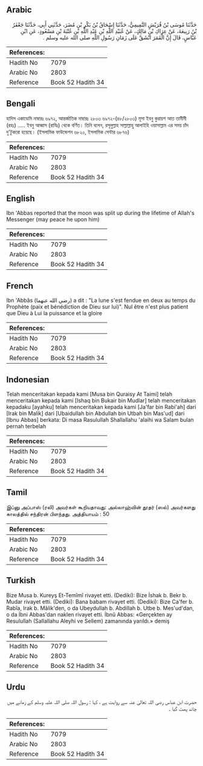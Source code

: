 ## Arabic


<div dir="rtl" lang="ar" style={{fontSize:'larger',backgroundColor:'#f8f9fa',padding:20}}>
حَدَّثَنَا مُوسَى بْنُ قُرَيْشٍ التَّمِيمِيُّ، حَدَّثَنَا إِسْحَاقُ بْنُ بَكْرِ بْنِ مُضَرَ، حَدَّثَنِي أَبِي، حَدَّثَنَا جَعْفَرُ بْنُ رَبِيعَةَ، عَنْ عِرَاكِ بْنِ مَالِكٍ، عَنْ عُبَيْدِ اللَّهِ بْنِ عَبْدِ اللَّهِ بْنِ عُتْبَةَ بْنِ مَسْعُودٍ، عَنِ ابْنِ عَبَّاسٍ، قَالَ إِنَّ الْقَمَرَ انْشَقَّ عَلَى زَمَانِ رَسُولِ اللَّهِ صلى الله عليه وسلم ‏.‏
</div>
<div style={{backgroundColor:'#f8f9fa',padding:20, marginBottom: 10}}><table> <thead> <tr> <th>References:</th> <th></th> </tr> </thead> <tbody><tr><td>Hadith No</td><td>7079</td></tr><tr><td>Arabic No</td><td>2803</td></tr><tr><td>Reference</td><td>Book 52 Hadith 34</td></tr></tbody></table></div>

## Bengali


<div dir="ltr" lang="bn" style={{fontSize:'larger',backgroundColor:'#f8f9fa',padding:20}}>
হাদিস একাডেমি নাম্বারঃ ৬৯৭২, আন্তর্জাতিক নাম্বারঃ ২৮০৩ ৬৯৭২-(৪৮/২৮০৩) মূসা ইবনু কুরায়শ আত তামীমী (রহঃ) ..... ইবনু আব্বাস (রাযিঃ) থেকে বর্ণিত। তিনি বলেন, রসূলুল্লাহ সাল্লাল্লাহু আলাইহি ওয়াসাল্লাম এর সময় চাঁদ দু'টুকরো হয়েছে। (ইসলামিক ফাউন্ডেশন ৬৮২০, ইসলামিক সেন্টার ৬৮৭৬)
</div>
<div style={{backgroundColor:'#f8f9fa',padding:20, marginBottom: 10}}><table> <thead> <tr> <th>References:</th> <th></th> </tr> </thead> <tbody><tr><td>Hadith No</td><td>7079</td></tr><tr><td>Arabic No</td><td>2803</td></tr><tr><td>Reference</td><td>Book 52 Hadith 34</td></tr></tbody></table></div>

## English


<div dir="ltr" lang="en" style={{fontSize:'larger',backgroundColor:'#f8f9fa',padding:20}}>
Ibn 'Abbas reported that the moon was split up during the lifetime of Allah's Messenger (may peace he upon him)
</div>
<div style={{backgroundColor:'#f8f9fa',padding:20, marginBottom: 10}}><table> <thead> <tr> <th>References:</th> <th></th> </tr> </thead> <tbody><tr><td>Hadith No</td><td>7079</td></tr><tr><td>Arabic No</td><td>2803</td></tr><tr><td>Reference</td><td>Book 52 Hadith 34</td></tr></tbody></table></div>

## French


<div dir="ltr" lang="fr" style={{fontSize:'larger',backgroundColor:'#f8f9fa',padding:20}}>
Ibn 'Abbâs (رضي الله عنهما) a dit : "La lune s'est fendue en deux au temps du Prophète (paix et bénédiction de Dieu sur lui)". Nul être n'est plus patient que Dieu à Lui la puissance et la gloire
</div>
<div style={{backgroundColor:'#f8f9fa',padding:20, marginBottom: 10}}><table> <thead> <tr> <th>References:</th> <th></th> </tr> </thead> <tbody><tr><td>Hadith No</td><td>7079</td></tr><tr><td>Arabic No</td><td>2803</td></tr><tr><td>Reference</td><td>Book 52 Hadith 34</td></tr></tbody></table></div>

## Indonesian


<div dir="ltr" lang="id" style={{fontSize:'larger',backgroundColor:'#f8f9fa',padding:20}}>
Telah menceritakan kepada kami [Musa bin Quraisy At Taimi] telah menceritakan kepada kami [Ishaq bin Bukair bin Mudlar] telah menceritakan kepadaku [ayahku] telah menceritakan kepada kami [Ja'far bin Rabi'ah] dari [Irak bin Malik] dari [Ubaidullah bin Abdullah bin Utbah bin Mas'ud] dari [Ibnu Abbas] berkata: Di masa Rasulullah Shallallahu 'alaihi wa Salam bulan pernah terbelah
</div>
<div style={{backgroundColor:'#f8f9fa',padding:20, marginBottom: 10}}><table> <thead> <tr> <th>References:</th> <th></th> </tr> </thead> <tbody><tr><td>Hadith No</td><td>7079</td></tr><tr><td>Arabic No</td><td>2803</td></tr><tr><td>Reference</td><td>Book 52 Hadith 34</td></tr></tbody></table></div>

## Tamil


<div dir="ltr" lang="ta" style={{fontSize:'larger',backgroundColor:'#f8f9fa',padding:20}}>
இப்னு அப்பாஸ் (ரலி) அவர்கள் கூறியதாவது: அல்லாஹ்வின் தூதர் (ஸல்) அவர்களது காலத்தில் சந்திரன் பிளந்தது. அத்தியாயம் : 50
</div>
<div style={{backgroundColor:'#f8f9fa',padding:20, marginBottom: 10}}><table> <thead> <tr> <th>References:</th> <th></th> </tr> </thead> <tbody><tr><td>Hadith No</td><td>7079</td></tr><tr><td>Arabic No</td><td>2803</td></tr><tr><td>Reference</td><td>Book 52 Hadith 34</td></tr></tbody></table></div>

## Turkish


<div dir="ltr" lang="tr" style={{fontSize:'larger',backgroundColor:'#f8f9fa',padding:20}}>
Bize Musa b. Kureyş Et-Temîmî rivayet etti. (Dediki): Bize İshak b. Bekr b. Mudar rivayet etti. (Dediki): Bana babam rivayet etti. (Dediki): Bize Ca'fer b. Rabîa, Irak b. Mâlik'den, o da Ubeydullah b. Abdillah b. Utbe b. Mes'ud'dan, o da İbni Abbas'dan naklen rivayet etti. İbnû Abbas: «Gerçekten ay Resulullah (Sallallahu Aleyhi ve Sellem) zamanında yarıldı.» demiş
</div>
<div style={{backgroundColor:'#f8f9fa',padding:20, marginBottom: 10}}><table> <thead> <tr> <th>References:</th> <th></th> </tr> </thead> <tbody><tr><td>Hadith No</td><td>7079</td></tr><tr><td>Arabic No</td><td>2803</td></tr><tr><td>Reference</td><td>Book 52 Hadith 34</td></tr></tbody></table></div>

## Urdu


<div dir="rtl" lang="ur" style={{fontSize:'larger',backgroundColor:'#f8f9fa',padding:20}}>
حضرت ابن عباس رضی اللہ تعالیٰ عنہ سے روایت ہے ، کہا : رسول اللہ صلی اللہ علیہ وسلم کے زمانے میں چاند پھٹ گیا ۔
</div>
<div style={{backgroundColor:'#f8f9fa',padding:20, marginBottom: 10}}><table> <thead> <tr> <th>References:</th> <th></th> </tr> </thead> <tbody><tr><td>Hadith No</td><td>7079</td></tr><tr><td>Arabic No</td><td>2803</td></tr><tr><td>Reference</td><td>Book 52 Hadith 34</td></tr></tbody></table></div>